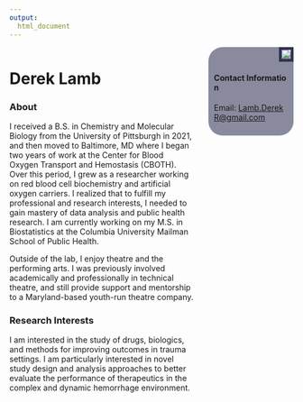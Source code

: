 ```yaml
---
output:
  html_document
---
```

:::: {style="display: flex;"}

::: {.column width="65%"}
# Derek Lamb


### About
I received a B.S. in Chemistry and Molecular Biology from the University of Pittsburgh in 2021, and then moved to Baltimore, MD where I began two years of work at the Center for Blood Oxygen Transport and Hemostasis (CBOTH). Over this period, I grew as a researcher working on red blood cell biochemistry and artificial oxygen carriers. I realized that to fulfill my professional and research interests, I needed to gain mastery of data analysis and public health research. I am currently working on my M.S. in Biostatistics at the Columbia University Mailman School of Public Health.

Outside of the lab, I enjoy theatre and the performing arts. I was previously involved academically and professionally in technical theatre, and still provide support and mentorship to a Maryland-based youth-run theatre company.


### Research Interests
I am interested in the study of drugs, biologics, and methods for improving outcomes in trauma settings. I am particularly interested in novel study design and analysis approaches to better evaluate the performance of therapeutics in the complex and dynamic hemorrhage environment. 

:::

::: {.column width="5%"}
\
<!-- empty column for spacing reasons -->
:::

::: {.column width="30%"}

```{=html}
<img src="images/profile_picture.png", style="border: 5px solid #333355;float:right;">

```


```{=html}
<div style="border-radius: 25px;background: #33335590;padding: 10px;">
<br/>
<h4 style=
word-break:break-all;"> Contact Information</h4>
<p style="size:8px;word-break:break-all;">Email: <a href="Lamb.DerekR@gmail.com">Lamb.DerekR@gmail.com</a></p>
</div>
```

:::

::::